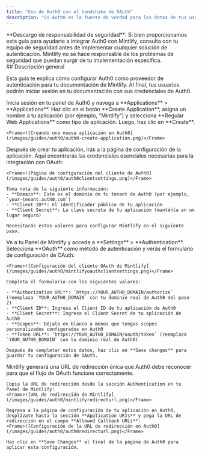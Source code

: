 ```yaml
---
title: "Uso de Auth0 con el handshake de OAuth"
description: "Si Auth0 es la fuente de verdad para los datos de tus usuarios, puedes configurar Mintlify como una aplicación cliente de OAuth para autenticar a tus usuarios."
---
```


<Note>
  **Descargo de responsabilidad de seguridad**: Si bien proporcionamos esta guía para ayudarte a integrar Auth0 con Mintlify, consulta con tu equipo de seguridad antes de implementar cualquier solución de autenticación. Mintlify no se hace responsable de los problemas de seguridad que puedan surgir de tu implementación específica.
</Note>



<div id="overview">
  ## Descripción general
</div>

Esta guía te explica cómo configurar Auth0 como proveedor de autenticación para tu documentación de Mintlify. Al final, tus usuarios podrán iniciar sesión en tu documentación con sus credenciales de Auth0.

<Steps>
  <Step title="Create a Regular Web Application in Auth0">
    Inicia sesión en tu panel de Auth0 y navega a **Applications** > **Applications**. Haz clic en el botón **Create Application**, asigna un nombre a tu aplicación (por ejemplo, "Mintlify") y selecciona **Regular Web Applications** como tipo de aplicación. Luego, haz clic en **Create**.
    
    <Frame>![Creando una nueva aplicación en Auth0](/images/guides/auth0/auth0-create-application.png)</Frame>
  </Step>
  <Step title="Get client information">
    Después de crear tu aplicación, irás a la página de configuración de la aplicación. Aquí encontrarás las credenciales esenciales necesarias para la integración con OAuth:
    
    <Frame>![Página de configuración del cliente de Auth0](/images/guides/auth0/auth0clientsettings.png)</Frame>
    
    Toma nota de la siguiente información:
    - **Domain**: Este es el dominio de tu tenant de Auth0 (por ejemplo, `your-tenant.auth0.com`)
    - **Client ID**: El identificador público de tu aplicación
    - **Client Secret**: La clave secreta de tu aplicación (manténla en un lugar seguro)
    
    Necesitarás estos valores para configurar Mintlify en el siguiente paso.
  </Step>
  <Step title="Setup Mintlify client">
    Ve a tu Panel de Mintlify y accede a **Settings** > **Authentication**. Selecciona **OAuth** como método de autenticación y verás el formulario de configuración de OAuth:
    
    <Frame>![Configuración del cliente OAuth de Mintlify](/images/guides/auth0/mintlifyoauthclientsettings.png)</Frame>
    
    Completa el formulario con los siguientes valores:
    
    - **Authorization URL**: `https://YOUR_AUTH0_DOMAIN/authorize` (reemplaza `YOUR_AUTH0_DOMAIN` con tu dominio real de Auth0 del paso 2)
    - **Client ID**: Ingresa el Client ID de tu aplicación de Auth0
    - **Client Secret**: Ingresa el Client Secret de tu aplicación de Auth0
    - **Scopes**: Déjalo en blanco a menos que tengas scopes personalizados configurados en Auth0
    - **Token URL**: `https://YOUR_AUTH0_DOMAIN/oauth/token` (reemplaza `YOUR_AUTH0_DOMAIN` con tu dominio real de Auth0)
    
    Después de completar estos datos, haz clic en **Save changes** para guardar tu configuración de OAuth.
  </Step>
  <Step title="Configure Callback URL">
    Mintlify generará una URL de redirección única que Auth0 debe reconocer para que el flujo de OAuth funcione correctamente.
    
    Copia la URL de redirección desde la sección Authentication en tu Panel de Mintlify:
    <Frame>![URL de redirección de Mintlify](/images/guides/auth0/mintlifyredirecturl.png)</Frame>
    
    Regresa a la página de configuración de tu aplicación en Auth0, desplázate hasta la sección **Application URIs** y pega la URL de redirección en el campo **Allowed Callback URLs**:
    <Frame>![Configuración de la URL de redirección en Auth0](/images/guides/auth0/auth0redirecturl.png)</Frame>
    
    Haz clic en **Save Changes** al final de la página de Auth0 para aplicar esta configuración.
  </Step>
</Steps>